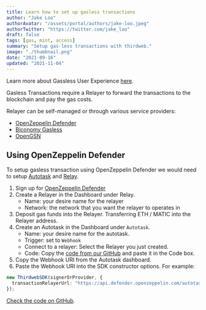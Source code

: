 ```yaml
---
title: Learn how to set up gasless transactions
author: "Jake Loo"
authorAvatar: "/assets/portal/authors/jake-loo.jpeg"
authorTwitter: "https://twitter.com/jake_loo"
draft: false
tags: [gas, mint, access]
summary: "Setup gas-less transactions with thirdweb."
image: "./thumbnail.png"
date: "2021-09-16"
updated: "2021-11-04"
---
```


Learn more about Gassless User Experience [here](https://thirdweb.gitbook.io/thirdweb/protocol/gasless-user-experience).

Gasless Transactions require a Relayer to forward the transactions to the blockchain and pay the gas costs.

Relayer can be self-managed or through various service providers:

- [OpenZeppelin Defender](https://openzeppelin.com/defender/)
- [Biconomy Gasless](https://www.biconomy.io/gasless-page)
- [OpenGSN](https://opengsn.org/)

## Using OpenZeppelin Defender

To setup gasless transaction using OpenZeppelin Defender we would need to setup [Autotask](https://docs.openzeppelin.com/defender/autotasks) and [Relay](https://docs.openzeppelin.com/defender/relay).

1. Sign up for [OpenZeppelin Defender](https://defender.openzeppelin.com/)
2. Create a Relayer in the Dashboard under Relay.
   - Name: your desire name for the relayer
   - Network: the network that you want the relayer to operates in
3. Deposit gas funds into the Relayer. Transferring ETH / MATIC into the Relayer address.
4. Create an Autotask in the Dashboard under `Autotask`.
   - Name: your desire name for the autotask.
   - Trigger: set to `Webhook`
   - Connect to a relayer: Select the Relayer you just created.
   - Code: Copy the [code from our GitHub](https://raw.githubusercontent.com/thirdweb-dev/ozdefender-autotask/main/src/forwarder_handler.js) and paste it in the Code box.
5. Copy the Webhook URI from the Autotask dashboard.
6. Paste the Webhook URI into the SDK constructor options. For example:

```ts
new ThirdwebSDK(signerOrProvider, {
  transactionRelayerUrl: "https://api.defender.openzeppelin.com/autotasks/...",
});
```

[Check the code on GitHub](https://github.com/thirdweb-dev/ozdefender-autotask).
